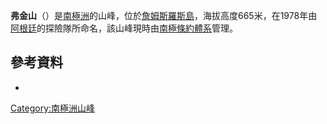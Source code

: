 {{coord|63|56|S|58|9|W|display=title}}

'''弗金山'''（{{lang-en|Virgin Hill}}）是[[南極洲|南極洲]]的山峰，位於[[詹姆斯羅斯島|詹姆斯羅斯島]]，海拔高度665米，在1978年由[[阿根廷|阿根廷]]的探險隊所命名，該山峰現時由[[南極條約體系|南極條約體系]]管理。

==參考資料==
* {{usgs-gazetteer}}

{{DEFAULTSORT:Virgin Hill}}
[[Category:南極洲山峰|Category:南極洲山峰]]


{{JamesRossIsland-geo-stub}}